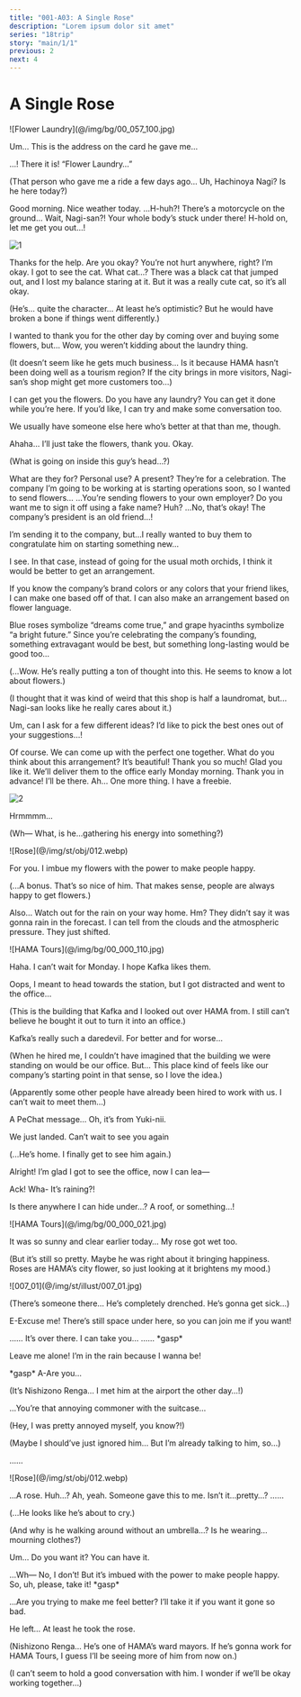 ```yaml
---
title: "001-A03: A Single Rose"
description: "Lorem ipsum dolor sit amet"
series: "18trip"
story: "main/1/1"
previous: 2
next: 4
---
```



# A Single Rose

<Divider loc="Flower Laundry" />

<p class="bg">![Flower Laundry](@/img/bg/00_057_100.jpg)</p>

<Bubble mc>
Um… This is the address on the card he gave me…

…! There it is! “Flower Laundry…”

<p class="t">(That person who gave me a ride a few days ago… Uh, Hachinoya Nagi? Is he here today?)</p>
</Bubble>

<Bubble character="Nagi" unknown>
Good morning. Nice weather today.
</Bubble>

<Bubble mc>
…H-huh?! There’s a motorcycle on the ground… Wait, Nagi-san?!
</Bubble>

<Bubble character="Nagi" hidden>
She doesn’t wanna let me go…
</Bubble>

<Bubble mc>
Your whole body’s stuck under there! H-hold on, let me get you out…!
</Bubble>

<Divider timeskip />

![1](1.jpg)

<Bubble character="Nagi">
Thanks for the help.
</Bubble>

<Bubble mc>
Are you okay? You’re not hurt anywhere, right?
</Bubble>

<Bubble character="Nagi">
I’m okay. I got to see the cat.
</Bubble>

<Bubble mc>
What cat…?
</Bubble>

<Bubble character="Nagi">
There was a black cat that jumped out, and I lost my balance staring at it. But it was a really cute cat, so it’s all okay.
</Bubble>

<Bubble mc>
<p class="t">(He’s… quite the character… At least he’s optimistic? But he would have broken a bone if things went differently.)</p>

I wanted to thank you for the other day by coming over and buying some flowers, but… Wow, you weren’t kidding about the laundry thing.

<p class="t">(It doesn’t seem like he gets much business… Is it because HAMA hasn’t been doing well as a tourism region? If the city brings in more visitors, Nagi-san’s shop might get more customers too…)</p>
</Bubble>

<Bubble character="Nagi">
I can get you the flowers. Do you have any laundry? You can get it done while you’re here. If you’d like, I can try and make some conversation too.

We usually have someone else here who’s better at that than me, though.
</Bubble>

<Bubble mc>
Ahaha… I’ll just take the flowers, thank you.
</Bubble>

<Bubble character="Nagi">
Okay.
</Bubble>

<Bubble mc>
<p class="t">(What is going on inside this guy’s head…?)</p>
</Bubble>

<Bubble character="Nagi">
What are they for? Personal use? A present?
</Bubble>

<Bubble mc>
They’re for a celebration. The company I’m going to be working at is starting operations soon, so I wanted to send flowers…
</Bubble>

<Bubble character="Nagi">
…You’re sending flowers to your own employer? Do you want me to sign it off using a fake name?
</Bubble>

<Bubble mc>
Huh? …No, that’s okay! The company’s president is an old friend…!

I’m sending it to the company, but…I really wanted to buy them to congratulate him on starting something new…
</Bubble>

<Bubble character="Nagi">
I see. In that case, instead of going for the usual moth orchids, I think it would be better to get an arrangement.

If you know the company’s brand colors or any colors that your friend likes, I can make one based off of that. I can also make an arrangement based on flower language.

Blue roses symbolize “dreams come true,” and grape hyacinths symbolize “a bright future.” Since you’re celebrating the company’s founding, something extravagant would be best, but something long-lasting would be good too…
</Bubble>

<Bubble mc>
<p class="t">(...Wow. He’s really putting a ton of thought into this. He seems to know a lot about flowers.)</p>

<p class="t">(I thought that it was kind of weird that this shop is half a laundromat, but…Nagi-san looks like he really cares about it.)</p>

Um, can I ask for a few different ideas? I’d like to pick the best ones out of your suggestions…!
</Bubble>

<Bubble character="Nagi">
Of course. We can come up with the perfect one together.
</Bubble>

<Divider timeskip />

<Bubble character="Nagi">
What do you think about this arrangement?
</Bubble>

<Bubble mc>
It’s beautiful! Thank you so much!
</Bubble>

<Bubble character="Nagi">
Glad you like it. We’ll deliver them to the office early Monday morning.
</Bubble>

<Bubble mc>
Thank you in advance! I’ll be there.
</Bubble>

<Bubble character="Nagi">
Ah… One more thing. I have a freebie.
</Bubble>

![2](2.jpg)

<Bubble character="Nagi" glow>
Hrmmmm…
</Bubble>

<Bubble mc>
<p class="t">(Wh&NoBreak;— What, is he…gathering his energy into something?)</p>
</Bubble>

<p class="obj">![Rose](@/img/st/obj/012.webp)</p>

<Bubble character="Nagi">
For you. I imbue my flowers with the power to make people happy.
</Bubble>

<Bubble mc>
<p class="t">(...A bonus. That’s so nice of him. That makes sense, people are always happy to get flowers.)</p>
</Bubble>

<Bubble character="Nagi">
Also… Watch out for the rain on your way home.
</Bubble>

<Bubble mc>
Hm? They didn’t say it was gonna rain in the forecast.
</Bubble>

<Bubble character="Nagi">
I can tell from the clouds and the atmospheric pressure. They just shifted.
</Bubble>

<Divider loc="HAMA Tours" />

<p class="bg">![HAMA Tours](@/img/bg/00_000_110.jpg)</p>

<Bubble mc>
Haha. I can’t wait for Monday. I hope Kafka likes them.

Oops, I meant to head towards the station, but I got distracted and went to the office…

<p class="t">(This is the building that Kafka and I looked out over HAMA from. I still can’t believe he bought it out to turn it into an office.)</p>

Kafka’s really such a daredevil. For better and for worse…

<p class="t">(When he hired me, I couldn’t have imagined that the building we were standing on would be our office. But… This place kind of feels like our company’s starting point in that sense, so I love the idea.)</p>

<p class="t">(Apparently some other people have already been hired to work with us. I can’t wait to meet them…)</p>

A PeChat message… Oh, it’s from Yuki-nii.
</Bubble>

<Phone to="Kamina Yukikaze">
<div data-character="Yukikaze"><div>
    <p>We just landed. Can’t wait to see you again</p>
</div></div>
</Phone>

<Bubble mc>
<p class="t">(...He’s home. I finally get to see him again.)</p>

Alright! I’m glad I got to see the office, now I can lea&NoBreak;—

Ack! Wha- It’s raining?!

Is there anywhere I can hide under…? A roof, or something…!
</Bubble>

<Divider timeskip />

<Rain>
<p class="bg">![HAMA Tours](@/img/bg/00_000_021.jpg)</p>
</Rain>

<Bubble mc>
It was so sunny and clear earlier today… My rose got wet too.

<p class="t">(But it’s still so pretty. Maybe he was right about it bringing happiness. Roses are HAMA’s city flower, so just looking at it brightens my mood.)</p>
</Bubble>

<p class="cg">![007_01](@/img/st/illust/007_01.jpg)</p>

<Bubble mc>
<p class="t">(There’s someone there… He’s completely drenched. He’s gonna get sick…)</p>

E-Excuse me! There’s still space under here, so you can join me if you want!
</Bubble>

<Bubble character="Renga" name="???">
……
</Bubble>

<Bubble mc>
It’s over there. I can take you…
</Bubble>

<Bubble character="Renga" name="???">
…… &ast;gasp&ast;

Leave me alone! I’m in the rain because I wanna be!
</Bubble>

<Bubble mc>
&ast;gasp&ast; A-Are you…

<p class="t">(It’s Nishizono Renga… I met him at the airport the other day…!)</p>
</Bubble>

<Bubble character="Renga">
…You’re that annoying commoner with the suitcase…
</Bubble>

<Bubble mc>
<p class="t">(Hey, I was pretty annoyed myself, you know?!)</p>

<p class="t">(Maybe I should’ve just ignored him… But I’m already talking to him, so…)</p>
</Bubble>

<Bubble character="Renga">
……
</Bubble>

<p class="obj">![Rose](@/img/st/obj/012.webp)</p>

<Bubble character="Renga">
…A rose.
</Bubble>

<Bubble mc>
Huh…? Ah, yeah. Someone gave this to me. Isn’t it…pretty…?
</Bubble>

<Bubble character="Renga">
……
</Bubble>

<Bubble mc>
<p class="t">(...He looks like he’s about to cry.)</p>

<p class="t">(And why is he walking around without an umbrella…? Is he wearing… mourning clothes?)</p>

Um… Do you want it? You can have it.
</Bubble>

<Bubble character="Renga">
…Wh&NoBreak;— No, I don’t!
</Bubble>

<Bubble mc>
But it’s imbued with the power to make people happy. So, uh, please, take it!
</Bubble>

<Bubble character="Renga">
&ast;gasp&ast;

…Are you trying to make me feel better? I’ll take it if you want it gone so bad.
</Bubble>

<Bubble mc>
He left… At least he took the rose.

<p class="t">(Nishizono Renga… He’s one of HAMA’s ward mayors. If he’s gonna work for HAMA Tours, I guess I’ll be seeing more of him from now on.)</p>

<p class="t">(I can’t seem to hold a good conversation with him. I wonder if we’ll be okay working together…)</p>
</Bubble>
